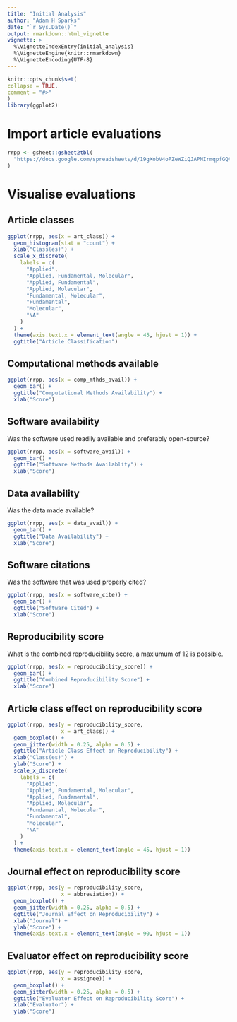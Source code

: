 ```yaml
---
title: "Initial Analysis"
author: "Adam H Sparks"
date: "`r Sys.Date()`"
output: rmarkdown::html_vignette
vignette: >
  %\VignetteIndexEntry{initial_analysis}
  %\VignetteEngine{knitr::rmarkdown}
  %\VignetteEncoding{UTF-8}
---
```

  
```r
knitr::opts_chunk$set(
collapse = TRUE,
comment = "#>"
)
library(ggplot2)
```

# Import article evaluations

```r
rrpp <- gsheet::gsheet2tbl(
  "https://docs.google.com/spreadsheets/d/19gXobV4oPZeWZiQJAPNIrmqpfGQtpapXWcSxaXRw1-M/edit#gid=1699540381"
)
```

# Visualise evaluations

## Article classes

```r
ggplot(rrpp, aes(x = art_class)) +
  geom_histogram(stat = "count") +
  xlab("Class(es)") +
  scale_x_discrete(
    labels = c(
      "Applied",
      "Applied, Fundamental, Molecular",
      "Applied, Fundamental",
      "Applied, Molecular",
      "Fundamental, Molecular",
      "Fundamental",
      "Molecular",
      "NA"
    )
  ) +
  theme(axis.text.x = element_text(angle = 45, hjust = 1)) +
  ggtitle("Article Classification")
```

## Computational methods available

```r
ggplot(rrpp, aes(x = comp_mthds_avail)) +
  geom_bar() +
  ggtitle("Computational Methods Availability") +
  xlab("Score")
```

## Software availability

Was the software used readily available and preferably open-source?

```r
ggplot(rrpp, aes(x = software_avail)) +
  geom_bar() +
  ggtitle("Software Methods Availablity") +
  xlab("Score")
```

## Data availability

Was the data made available?

```r
ggplot(rrpp, aes(x = data_avail)) +
  geom_bar() +
  ggtitle("Data Availability") +
  xlab("Score")
```

## Software citations

Was the software that was used properly cited?

```r
ggplot(rrpp, aes(x = software_cite)) +
  geom_bar() +
  ggtitle("Software Cited") +
  xlab("Score")
```

## Reproducibility score

What is the combined reproducibility score, a maxiumum of 12 is possible.

```r
ggplot(rrpp, aes(x = reproducibility_score)) +
  geom_bar() +
  ggtitle("Combined Reproducibility Score") +
  xlab("Score")
```

## Article class effect on reproducibility score

```r
ggplot(rrpp, aes(y = reproducibility_score,
                 x = art_class)) +
  geom_boxplot() +
  geom_jitter(width = 0.25, alpha = 0.5) +
  ggtitle("Article Class Effect on Reproducibility") +
  xlab("Class(es)") +
  ylab("Score") +
  scale_x_discrete(
    labels = c(
      "Applied",
      "Applied, Fundamental, Molecular",
      "Applied, Fundamental",
      "Applied, Molecular",
      "Fundamental, Molecular",
      "Fundamental",
      "Molecular",
      "NA"
    )
  ) +
  theme(axis.text.x = element_text(angle = 45, hjust = 1))
```

## Journal effect on reproducibility score

```r
ggplot(rrpp, aes(y = reproducibility_score,
                 x = abbreviation)) +
  geom_boxplot() +
  geom_jitter(width = 0.25, alpha = 0.5) +
  ggtitle("Journal Effect on Reproducibility") +
  xlab("Journal") +
  ylab("Score") +
  theme(axis.text.x = element_text(angle = 90, hjust = 1))
```

## Evaluator effect on reproducibility score

```r
ggplot(rrpp, aes(y = reproducibility_score,
                 x = assignee)) +
  geom_boxplot() +
  geom_jitter(width = 0.25, alpha = 0.5) +
  ggtitle("Evaluator Effect on Reproducibility Score") +
  xlab("Evaluator") +
  ylab("Score")
```
